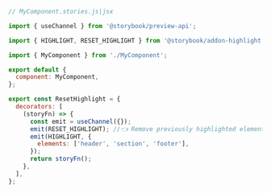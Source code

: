 ```js
// MyComponent.stories.js|jsx

import { useChannel } from '@storybook/preview-api';

import { HIGHLIGHT, RESET_HIGHLIGHT } from '@storybook/addon-highlight';

import { MyComponent } from './MyComponent';

export default {
  component: MyComponent,
};

export const ResetHighlight = {
  decorators: [
    (storyFn) => {
      const emit = useChannel({});
      emit(RESET_HIGHLIGHT); //👈 Remove previously highlighted elements
      emit(HIGHLIGHT, {
        elements: ['header', 'section', 'footer'],
      });
      return storyFn();
    },
  ],
};
```
